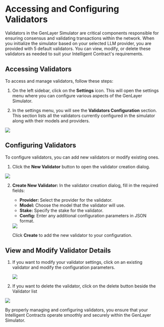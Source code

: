 

# Accessing and Configuring Validators

Validators in the GenLayer Simulator are critical components responsible for ensuring consensus and validating transactions within the network. When you initialize the simulator based on your selected LLM provider, you are provided with 5 default validators. You can view, modify, or delete these validators as needed to suit your Intelligent Contract's requirements.

## Accessing Validators

To access and manage validators, follow these steps:

1. On the left sidebar, click on the **Settings** icon. This will open the settings menu where you can configure various aspects of the GenLayer Simulator.

2. In the settings menu, you will see the **Validators Configuration** section. This section lists all the validators currently configured in the simulator along with their models and providers.


<Image src="/validators-config.png" width={400} height={400} />

## Configuring Validators

To configure validators, you can add new validators or modify existing ones.

1. Click the **New Validator** button to open the validator creation dialog.

<Image src="/validators-config-new.png"  width={400} height={400} />

2. **Create New Validator:**
   In the validator creation dialog, fill in the required fields:

   - **Provider:** Select the provider for the validator.
   - **Model:** Choose the model that the validator will use.
   - **Stake:** Specify the stake for the validator.
   - **Config:** Enter any additional configuration parameters in JSON format.

   <Image src="/create-new-validators.png" width={700} height={700} />

   Click **Create** to add the new validator to your configuration.

## View and Modify Validator Details

1. If you want to modify your validator settings, click on an existing validator and modify the configuration parameters. 

   <Image src="/modify-validators.png" width={700} height={700} />

2. If you want to delete the validator, click on the delete button beside the Validator list

<Image src="/validators-config-delete.png" width={400} height={400} />


By properly managing and configuring validators, you ensure that your Intelligent Contracts operate smoothly and securely within the GenLayer Simulator.